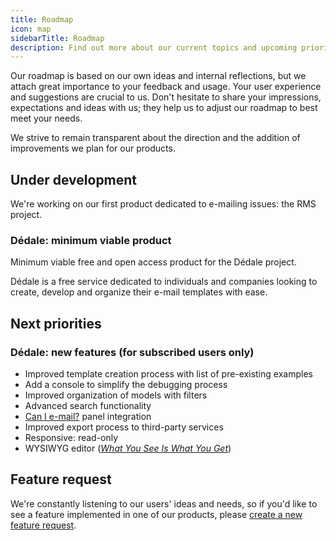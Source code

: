```yaml
---
title: Roadmap
icon: map
sidebarTitle: Roadmap
description: Find out more about our current topics and upcoming priorities
---
```


Our roadmap is based on our own ideas and internal reflections, but we attach great importance to your feedback and usage. Your user experience and suggestions are crucial to us. Don't hesitate to share your impressions, expectations and ideas with us; they help us to adjust our roadmap to best meet your needs.

We strive to remain transparent about the direction and the addition of improvements we plan for our products.

## Under development

We're working on our first product dedicated to e-mailing issues: the RMS project. 

### Dédale: minimum viable product

Minimum viable free and open access product for the Dédale project.

Dédale is a free service dedicated to individuals and companies looking to create, develop and organize their e-mail templates with ease.

## Next priorities

### Dédale: new features (for subscribed users only)

- Improved template creation process with list of pre-existing examples
- Add a console to simplify the debugging process
- Improved organization of models with filters
- Advanced search functionality
- [Can I e-mail?](https://www.caniemail.com/) panel integration
- Improved export process to third-party services
- Responsive: read-only
- WYSIWYG editor ([_What You See Is What You Get_](https://wikipedia.org/wiki/What_you_see_is_what_you_get))

## Feature request

We're constantly listening to our users' ideas and needs, so if you'd like to see a feature implemented in one of our products, please [create a new feature request](https://github.com/orgs/bireme-lab/discussions/new?category=ideas).
